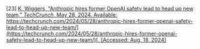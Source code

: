 \[23\]	[K. Wiggers, “Anthropic hires former OpenAI safety lead to head up new team,” *TechCrunch*, May 28, 2024\. Available:](http://paperpile.com/b/Lj1YHA/rYuw4) [https://techcrunch.com/2024/05/28/anthropic-hires-former-openai-safety-lead-to-head-up-new-team/](https://techcrunch.com/2024/05/28/anthropic-hires-former-openai-safety-lead-to-head-up-new-team/)[. \[Accessed: Aug. 18, 2024\]](http://paperpile.com/b/Lj1YHA/rYuw4)